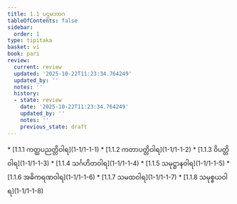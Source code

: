 ```yaml
---
title: 1.1 ပဌမဘာဂ
tableOfContents: false
sidebar:
  order: 1
type: tipitaka
basket: vi
book: pari
review:
  current: review
  updated: '2025-10-22T11:23:34.764249'
  updated_by: ''
  notes: ''
  history:
  - state: review
    date: '2025-10-22T11:23:34.764249'
    updated_by: ''
    notes: ''
    previous_state: draft
---
```



<ReviewStatus review={frontmatter.review} showDetails={true} />

<HypothesisAnnotation frontmatter={frontmatter} />

<DynamicBreadcrumb />



<TableOfContents book="pari" section="1.1">
* [1.1.1 ကတ္ထပညတ္တိဝါရ](1-1/1-1-1)
* [1.1.2 ကတာပတ္တိဝါရ](1-1/1-1-2)
* [1.1.3 ဝိပတ္တိဝါရ](1-1/1-1-3)
* [1.1.4 သင်္ဂဟိတဝါရ](1-1/1-1-4)
* [1.1.5 သမုဋ္ဌာနဝါရ](1-1/1-1-5)
* [1.1.6 အဓိကရဏဝါရ](1-1/1-1-6)
* [1.1.7 သမထဝါရ](1-1/1-1-7)
* [1.1.8 သမုစ္စယဝါရ](1-1/1-1-8)
</TableOfContents>